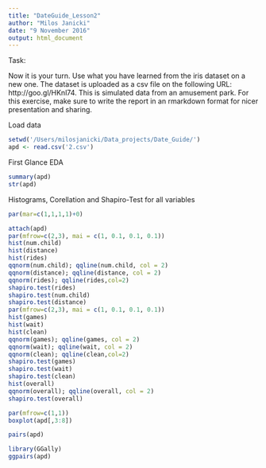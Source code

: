 ```yaml
---
title: "DateGuide_Lesson2"
author: "Milos Janicki"
date: "9 November 2016"
output: html_document
---
```


Task:  

Now it is your turn. Use what you have learned from the iris dataset on a new one. The dataset is uploaded as a csv file on the following URL:  http://goo.gl/HKnl74. This is simulated data from an amusement park. For this exercise, make sure to write the report in an rmarkdown format for nicer presentation and sharing.


Load data
```r
setwd('/Users/milosjanicki/Data_projects/Date_Guide/')
apd <- read.csv('2.csv')
```

First Glance EDA
```r
summary(apd)
str(apd)
```

Histograms, Corellation and Shapiro-Test for all variables
```r
par(mar=c(1,1,1,1)+0)

attach(apd)
par(mfrow=c(2,3), mai = c(1, 0.1, 0.1, 0.1))
hist(num.child)
hist(distance)
hist(rides)
qqnorm(num.child); qqline(num.child, col = 2)
qqnorm(distance); qqline(distance, col = 2)
qqnorm(rides); qqline(rides,col=2)
shapiro.test(rides)
shapiro.test(num.child)
shapiro.test(distance)
par(mfrow=c(2,3), mai = c(1, 0.1, 0.1, 0.1))
hist(games)
hist(wait)
hist(clean)
qqnorm(games); qqline(games, col = 2)
qqnorm(wait); qqline(wait, col = 2)
qqnorm(clean); qqline(clean,col=2)
shapiro.test(games)
shapiro.test(wait)
shapiro.test(clean)
hist(overall)
qqnorm(overall); qqline(overall, col = 2)
shapiro.test(overall)

par(mfrow=c(1,1))
boxplot(apd[,3:8])

pairs(apd)

library(GGally)
ggpairs(apd)



```


